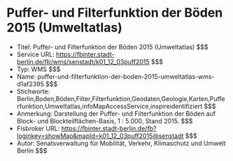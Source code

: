 # Puffer- und Filterfunktion der Böden 2015 (Umweltatlas)
- Titel: Puffer- und Filterfunktion der Böden 2015 (Umweltatlas) $$$
- Service URL: https://fbinter.stadt-berlin.de/fb/wms/senstadt/k01_12_03puff2015 $$$
- Typ: WMS $$$
- Name: puffer-und-filterfunktion-der-boden-2015-umweltatlas-wms-d1af2395 $$$
- Stichworte: Berlin,Boden,Böden,Filter,Filterfunktion,Geodaten,Geologie,Karten,Pufferfunktion,Umweltatlas,infoMapAccessService,inspireidentifiziert $$$
- Anmerkung: Darstellung der Puffer- und Filterfunktion der Böden auf Block- und Blockteilflächen-Basis, 1 : 5.000, Stand 2015. $$$
- Fisbroker URL: https://fbinter.stadt-berlin.de/fb?loginkey=showMap&mapId=k01_12_03puff2015@senstadt $$$
- Autor: Senatsverwaltung für Mobilität, Verkehr, Klimaschutz und Umwelt Berlin $$$
